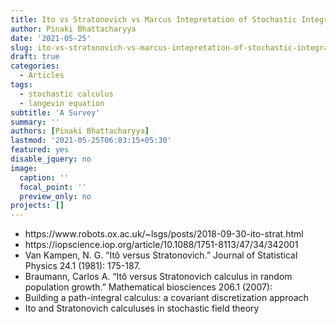 ```yaml
---
title: Ito vs Stratonovich vs Marcus Intepretation of Stochastic Integrals
author: Pinaki Bhattacharyya
date: '2021-05-25'
slug: ito-vs-stratonovich-vs-marcus-intepretation-of-stochastic-integrals
draft: true
categories:
  - Articles
tags:
  - stochastic calculus
  - langevin equation
subtitle: 'A Survey'
summary: ''
authors: [Pinaki Bhattacharyya]
lastmod: '2021-05-25T06:03:15+05:30'
featured: yes
disable_jquery: no
image:
  caption: ''
  focal_point: ''
  preview_only: no
projects: []
---
```


* https://www.robots.ox.ac.uk/~lsgs/posts/2018-09-30-ito-strat.html
* https://iopscience.iop.org/article/10.1088/1751-8113/47/34/342001
* Van Kampen, N. G. "Itô versus Stratonovich." Journal of Statistical Physics 24.1 (1981): 175-187.
* Braumann, Carlos A. "Itô versus Stratonovich calculus in random population growth." Mathematical biosciences 206.1 (2007): 
* Building a path-integral calculus: a covariant discretization approach
* Ito and Stratonovich calculuses in stochastic field theory